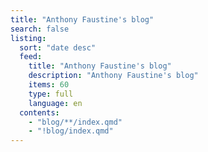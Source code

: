 ```yaml
---
title: "Anthony Faustine's blog"
search: false
listing:
  sort: "date desc"
  feed: 
    title: "Anthony Faustine's blog"
    description: "Anthony Faustine's blog"
    items: 60
    type: full
    language: en
  contents:
    - "blog/**/index.qmd"
    - "!blog/index.qmd"
---
```

